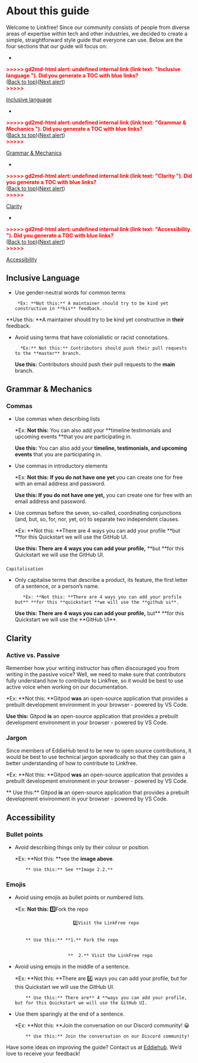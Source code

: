 # About this guide

Welcome to Linkfree! Since our community consists of people from diverse areas of expertise within tech and other industries, we decided to create a simple, straightforward style guide that everyone can use. Below are the four sections that our guide will focus on:

-

<p id="gdcalert1" ><span style="color: red; font-weight: bold">>>>>>  gd2md-html alert: undefined internal link (link text: "Inclusive language "). Did you generate a TOC with blue links? </span><br>(<a href="#">Back to top</a>)(<a href="#gdcalert2">Next alert</a>)<br><span style="color: red; font-weight: bold">>>>>> </span></p>

[Inclusive language ](#heading=h.2sycgvhya3ps)

-

<p id="gdcalert2" ><span style="color: red; font-weight: bold">>>>>>  gd2md-html alert: undefined internal link (link text: "Grammar & Mechanics "). Did you generate a TOC with blue links? </span><br>(<a href="#">Back to top</a>)(<a href="#gdcalert3">Next alert</a>)<br><span style="color: red; font-weight: bold">>>>>> </span></p>

[Grammar & Mechanics ](#heading=h.bclky4nag32u)

-

<p id="gdcalert3" ><span style="color: red; font-weight: bold">>>>>>  gd2md-html alert: undefined internal link (link text: "Clarity "). Did you generate a TOC with blue links? </span><br>(<a href="#">Back to top</a>)(<a href="#gdcalert4">Next alert</a>)<br><span style="color: red; font-weight: bold">>>>>> </span></p>

[Clarity ](#heading=h.ieclz6909ctd)

-

<p id="gdcalert4" ><span style="color: red; font-weight: bold">>>>>>  gd2md-html alert: undefined internal link (link text: "Accessibility "). Did you generate a TOC with blue links? </span><br>(<a href="#">Back to top</a>)(<a href="#gdcalert5">Next alert</a>)<br><span style="color: red; font-weight: bold">>>>>> </span></p>

[Accessibility ](#heading=h.iphc258mnrq7)

## Inclusive Language

- Use gender-neutral words for common terms

       *Ex: **Not this:** A maintainer should try to be kind yet constructive in **his** feedback.

**Use this: **A maintainer should try to be kind yet constructive in **their** feedback.

- Avoid using terms that have colonialistic or racist connotations.

        *Ex:** Not this:** Contributors should push their pull requests to the **master** branch.

  **Use this:** Contributors should push their pull requests to the **main** branch.

## Grammar & Mechanics

### Commas

- Use commas when describing lists

  \*Ex: **Not this:** You can also add your **timeline testimonials and upcoming events **that you are participating in.

  **Use this:** You can also add your **timeline, testimonials, and upcoming events** that you are participating in.

- Use commas in introductory elements

  \*Ex: **Not this:** **If you do not have one yet** you can create one for free with an email address and password.

  **Use this: If you do not have one yet,** you can create one for free with an email address and password.

- Use commas before the seven, so-called, coordinating conjunctions (and, but, so, for, nor, yet, or) to separate two independent clauses.

  \*Ex: **Not this: **There are 4 ways you can add your profile **but **for this Quickstart we will use the GitHub UI.

  **Use this: **There are 4 ways you can add your profile**,** **but **for this Quickstart we will use the GitHub UI.

###

    Capitalisation

- Only capitalise terms that describe a product, its feature, the first letter of a sentence, or a person’s name.

         *Ex: **Not this: **There are 4 ways you can add your profile but** **for this **quickstart **we will use the **github ui**.

  **Use this: **There are 4 ways you can add your profile**,** but\*\* **for this Quickstart we will use the **GitHub UI\*\*.

## Clarity

### Active vs. Passive

Remember how your writing instructor has often discouraged you from writing in the passive voice? Well, we need to make sure that contributors fully understand how to contribute to Linkfree, so it would be best to use active voice when working on our documentation.

\*Ex: **Not this: **Gitpod **was** an open-source application that provides a prebuilt development environment in your browser - powered by VS Code.

**Use this:** Gitpod **is** an open-source application that provides a prebuilt development environment in your browser - powered by VS Code.

### Jargon

Since members of EddieHub tend to be new to open source contributions, it would be best to use technical jargon sporadically so that they can gain a better understanding of how to contribute to Linkfree.

\*Ex: **Not this: **Gitpod **was** an open-source application that provides a prebuilt development environment in your browser - powered by VS Code.

** Use this:** Gitpod **is** an open-source application that provides a prebuilt development environment in your browser - powered by VS Code.

## Accessibility

### Bullet points

- Avoid describing things only by their colour or position.

  \*Ex: **Not this: **see the **image above**.

          ** Use this:** See **Image 2.2.**

### Emojis

- Avoid using emojis as bullet points or numbered lists.

  \*Ex: **Not this: 1️⃣**Fork the repo

                            2️⃣Visit the LinkFree repo


          ** Use this:** **1.** Fork the repo


                          **  2️.** Visit the LinkFree repo

- Avoid using emojis in the middle of a sentence.

  \*Ex: **Not this: **There are 4️⃣ ways you can add your profile, but for this Quickstart we will use the GitHub UI.

          ** Use this:** There are** 4 **ways you can add your profile, but for this Quickstart we will use the GitHub UI.

- Use them sparingly at the end of a sentence.

  \*Ex: **Not this: **Join the conversation on our Discord community! 😀

          ** Use this:** Join the conversation on our Discord community!

Have some ideas on improving the guide? Contact us at [Eddiehub](https://github.com/EddieHubCommunity). We’d love to receive your feedback!
